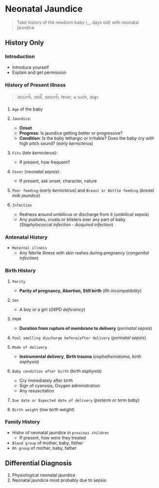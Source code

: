 # Neonatal Jaundice

> Take history of the newborn baby (\_\_ days old) with neonatal jaundice.

## History Only


<Steps>

### Introduction

- Introduce yourself
- Explain and get permission

### History of Present Illness

> အသက်, အဝါ, အတက်, fever, မ suck, အနာ

1. `Age` of the baby
1. `Jaundice`:

   - **Onset**
   - **Progress**: Is jaundice getting better or progressive?
   - **Condition**: Is the baby lethargic or irritable? Does the baby cry with high pitch sound? (_early kernicterus_)

1. `Fits` (_late kernicterus_):

   - If present, how frequent?

1. `Fever` (_neonatal sepsis_):

   - If present, ask onset, character, nature

1. `Poor feeding` (_early kernicterus_) and `Breast or Bottle feeding` (_breast milk jaundice_)
1. `Infection`

   - Redness around umbilicus or discharge from it (_umbilical sepsis_)
   - Any pustules, crusts or blisters over any part of baby (_Staphylococcal infection - Acquired infection_)

### Antenatal History

- `Maternal illness`
  - Any febrile illness with skin rashes during pregnancy (_congenital infection_)

### Birth History

1. `Parity`
   - **Parity of pregnancy, Abortion, Still birth** (_Rh incompatibility_)
1. `Sex`
   - A boy or a girl (_G6PD deficiency_)
1. `PROM`
   - **Duration from rupture of membrane to delivery** (_perinatal sepsis_)
1. `Foul smelling discharge before/after delivery` (_perinatal sepsis_)
1. `Mode of delivery`
   - **Instrumental delivery**, **Birth trauma** (_cephalhematoma_, _birth asphyxia_)
1. `Baby condition after birth` (_birth asphyxia_)

   - Cry immediately after birth
   - Sign of cyanosis, Oxygen administration
   - Any resuscitation

1. `Due date or Expected date of delivery` (_preterm or term baby_)
1. `Birth weight` (_low birth weight_)

### Family History

- Histor of neonatal jaundice in `previous children`
  - If present, how were they treated
- `Blood group` of mother, baby, father
- `Rh group` of mother, baby, father

</Steps>

## Differential Diagnosis

1. Physiological neonatal jaundice
1. Neonatal jaundice most probably due to sepsis

